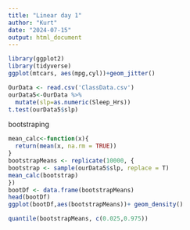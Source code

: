 ```yaml
---
title: "Linear day 1"
author: "Kurt"
date: "2024-07-15"
output: html_document
---
```


```r
library(ggplot2)
library(tidyverse)
ggplot(mtcars, aes(mpg,cyl))+geom_jitter()
```

```r
OurData <- read.csv('ClassData.csv')
ourData5<-OurData %>%
  mutate(slp=as.numeric(Sleep_Hrs))
t.test(ourData5$slp)
```
bootstraping
```r
mean_calc<-function(x){
  return(mean(x, na.rm = TRUE))
}
bootstrapMeans <- replicate(10000, {
bootstrap <- sample(ourData5$slp, replace = T)
mean_calc(bootstrap)
})
bootDf <- data.frame(bootstrapMeans)
head(bootDf)
ggplot(bootDf,aes(bootstrapMeans))+ geom_density()
```

```r
quantile(bootstrapMeans, c(0.025,0.975))
```

